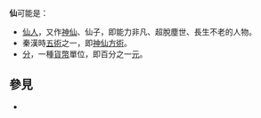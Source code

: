 '''仙'''可能是：

*[[神仙|仙人]]，又作[[神仙|神仙]]、仙子，即能力非凡、超脫塵世、長生不老的人物。
* 秦漢時[[五術|五術]]之一，即[[神仙方術|神仙方術]]。
*[[分_(货币单位)|分]]，一種[[貨幣|貨幣]]單位，即百分之一[[銀圓|元]]。

==  參見  ==
* {{Lookfrom}}

{{disambig|X|Cat=一字消歧义}}